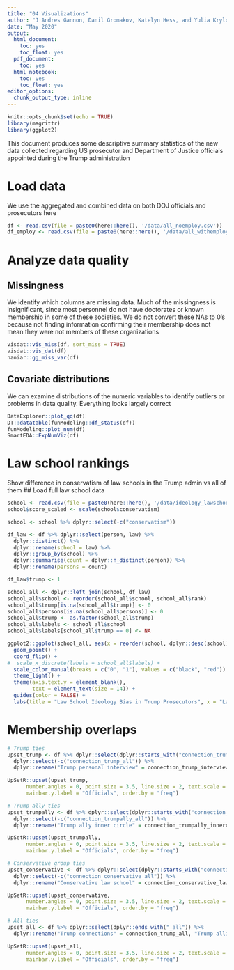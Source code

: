 ```yaml
---
title: "04 Visualizations"
author: "J Andres Gannon, Danil Gromakov, Katelyn Hess, and Yulia Krylova"
date: "May 2020"
output:
  html_document:
    toc: yes
    toc_float: yes
  pdf_document:
    toc: yes
  html_notebook:
    toc: yes
    toc_float: yes
editor_options:
  chunk_output_type: inline
---
```


```r
knitr::opts_chunk$set(echo = TRUE)
library(magrittr)
library(ggplot2)
```

This document produces some descriptive summary statistics of the new data collected regarding US prosecutor and Department of Justice officials appointed during the Trump administration

# Load data
We use the aggregated and combined data on both DOJ officials and prosecutors here
```r
df <- read.csv(file = paste0(here::here(), '/data/all_noemploy.csv'))
df_employ <- read.csv(file = paste0(here::here(), '/data/all_withemploy.csv'))
```

# Analyze data quality
## Missingness
We identify which columns are missing data. Much of the missingness is insignificant, since most personnel do not have doctorates or known membership in some of these societies. We do not convert these NAs to 0's because not finding information confirming their membership does not mean they were not members of these organizations
```r
visdat::vis_miss(df, sort_miss = TRUE)
visdat::vis_dat(df)
naniar::gg_miss_var(df)
```

## Covariate distributions
We can examine distributions of the numeric variables to identify outliers or problems in data quality. Everything looks largely correct
```r
DataExplorer::plot_qq(df)
DT::datatable(funModeling::df_status(df))
funModeling::plot_num(df)
SmartEDA::ExpNumViz(df)
```

# Law school rankings
Show difference in conservatism of law schools in the Trump admin vs all of them
## Load full law school data
```r
school <- read.csv(file = paste0(here::here(), '/data/ideology_lawschool.csv'))
school$score_scaled <- scale(school$conservatism)

school <- school %>% dplyr::select(-c("conservatism"))

df_law <- df %>% dplyr::select(person, law) %>%
  dplyr::distinct() %>%
  dplyr::rename(school = law) %>%
  dplyr::group_by(school) %>%
  dplyr::summarise(count = dplyr::n_distinct(person)) %>%
  dplyr::rename(persons = count)

df_law$trump <- 1

school_all <- dplyr::left_join(school, df_law)
school_all$school <- reorder(school_all$school, school_all$rank)
school_all$trump[is.na(school_all$trump)] <- 0
school_all$persons[is.na(school_all$persons)] <- 0
school_all$trump <- as.factor(school_all$trump)
school_all$labels <- school_all$school
school_all$labels[school_all$trump == 0] <- NA

ggplot2::ggplot(school_all, aes(x = reorder(school, dplyr::desc(school)) , y = score_scaled, color = trump)) + 
  geom_point() + 
  coord_flip() + 
#  scale_x_discrete(labels = school_all$labels) +
  scale_color_manual(breaks = c("0", "1"), values = c("black", "red")) +
  theme_light() +
  theme(axis.text.y = element_blank(), 
        text = element_text(size = 14)) + 
  guides(color = FALSE) +
  labs(title = "Law School Ideology Bias in Trump Prosecutors", x = "Law Schools in Rank Order", y = "Liberal-Conservative Scale")
```

# Membership overlaps
```r
# Trump ties
upset_trump <- df %>% dplyr::select(dplyr::starts_with("connection_trump_")) %>%
  dplyr::select(-c("connection_trump_all")) %>%
  dplyr::rename("Trump personal interview" = connection_trump_interviews, "Trump campaign connection" = connection_trump_campaign)

UpSetR::upset(upset_trump,
      number.angles = 0, point.size = 3.5, line.size = 2, text.scale = 2,
      mainbar.y.label = "Officials", order.by = "freq")

# Trump ally ties
upset_trumpally <- df %>% dplyr::select(dplyr::starts_with("connection_trumpally_")) %>%
  dplyr::select(-c("connection_trumpally_all")) %>%
  dplyr::rename("Trump ally inner circle" = connection_trumpally_innercircle, "Trump ally, US Senate" = connection_trumpally_us_senate, "Trump ally, state gov" = connection_trumpally_state_gov, "Trump ally, RNC" = connection_trumpally_rnc)

UpSetR::upset(upset_trumpally,
      number.angles = 0, point.size = 3.5, line.size = 2, text.scale = 2,
      mainbar.y.label = "Officials", order.by = "freq")

# Conservative group ties
upset_conservative <- df %>% dplyr::select(dplyr::starts_with("connection_conservative_")) %>%
  dplyr::select(-c("connection_conservative_all")) %>%
  dplyr::rename("Conservative law school" = connection_conservative_lawschool, "Conservative law firm" = connection_conservative_firm, "Conservative society membership" = connection_conservative_group, "Conservative state official" = connection_conservative_gov)

UpSetR::upset(upset_conservative,
      number.angles = 0, point.size = 3.5, line.size = 2, text.scale = 2,
      mainbar.y.label = "Officials", order.by = "freq")

# All ties
upset_all <- df %>% dplyr::select(dplyr::ends_with("_all")) %>%
  dplyr::rename("Trump connections" = connection_trump_all, "Trump allies" = connection_trumpally_all, "Conservative background" = connection_conservative_all, "Carrer Professional" = connection_careerprofessional_all, "Other" = connection_other_all)

UpSetR::upset(upset_all,
      number.angles = 0, point.size = 3.5, line.size = 2, text.scale = 2,
      mainbar.y.label = "Officials", order.by = "freq")
```